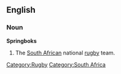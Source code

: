 {{also|springboks}}
==English==
{{wikipedia|South Africa national rugby union team|Springboks}}

===Noun===
'''Springboks'''

# The [[South African]] national [[rugby]] team.

[[Category:Rugby]]
[[Category:South Africa]]